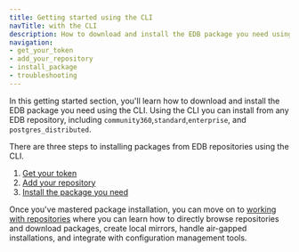 ```yaml
---
title: Getting started using the CLI
navTitle: with the CLI
description: How to download and install the EDB package you need using the CLI
navigation:
- get_your_token
- add_your_repository
- install_package
- troubleshooting
---
```


In this getting started section, you'll learn how to download and install the EDB package you need using the CLI. Using the CLI you can install from any EDB repository, including `community360`,`standard`,`enterprise`, and `postgres_distributed`.

There are three steps to installing packages from EDB repositories using the CLI. 

1. [Get your token](get_your_token)
2. [Add your repository](adding_other_repositories)
3. [Install the package you need](install_named_package)

Once you've mastered package installation, you can move on to [working with repositories](../../working_with_repos) where you can learn how to directly browse repositories and download packages, create local mirrors, handle air-gapped installations, and integrate with configuration management tools. 

